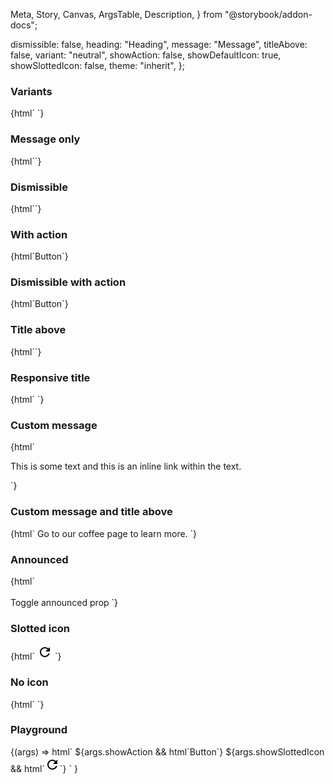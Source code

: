   Meta,
  Story,
  Canvas,
  ArgsTable,
  Description,
} from "@storybook/addon-docs";

<Meta title="Web Components/Alert" component="ic-alert" />

<Description markdown={readme} />

  dismissible: false,
  heading: "Heading",
  message: "Message",
  titleAbove: false,
  variant: "neutral",
  showAction: false,
  showDefaultIcon: true,
  showSlottedIcon: false,
  theme: "inherit",
};

### Variants

<Canvas>
  <Story name="Variants">
    {html`<ic-alert
        heading="Neutral"
        message="This alert is for displaying miscellaneous messages"
      ></ic-alert>
      <ic-alert
        variant="info"
        heading="Info"
        message="This alert is for displaying information"
      ></ic-alert>
      <ic-alert
        variant="error"
        heading="Error"
        message="This alert is for displaying errors"
      ></ic-alert>
      <ic-alert
        variant="warning"
        heading="Warning"
        message="This alert is for displaying warnings"
      ></ic-alert>
      <ic-alert
        variant="success"
        heading="Success"
        message="This alert is for displaying success messages. It has a very long message with lots of text which goes over multiple
        lines so the alert should expand as well to make sure it doesn't overflow"
      ></ic-alert>`}
  </Story>
</Canvas>

### Message only

<Canvas>
  <Story name="Message only">
    {html`<ic-alert
      message="This alert is for displaying miscellaneous messages"
    ></ic-alert>`}
  </Story>
</Canvas>

### Dismissible

<Canvas>
  <Story name="Dismissible">
    {html`<ic-alert
      heading="Neutral"
      message="This alert is for displaying miscellaneous messages"
      dismissible="true"
    ></ic-alert>`}
  </Story>
</Canvas>

### With action

<Canvas>
  <Story name="With action">
    {html`<ic-alert
      heading="Neutral"
      message="This alert is for displaying miscellaneous messages"
      ><ic-button slot="action" variant="secondary">Button</ic-button></ic-alert
    >`}
  </Story>
</Canvas>

### Dismissible with action

<Canvas>
  <Story name="Dismissible with action">
    {html`<ic-alert
      heading="Neutral"
      message="This alert is for displaying miscellaneous messages"
      dismissible="true"
      ><ic-button slot="action" variant="secondary">Button</ic-button></ic-alert
    >`}
  </Story>
</Canvas>

### Title above

<Canvas>
  <Story name="Title above">
    {html`<ic-alert
      heading="Neutral"
      message="This alert is for displaying miscellaneous messages"
      title-above="true"
    ></ic-alert>`}
  </Story>
</Canvas>

### Responsive title

<Canvas>
  <Story name="Responsive title">
    {html`<ic-alert
        heading="This title is very long so should force the alert to add 'title-above'"
        message="This alert does not have 'title-above' added as a prop but it is forced to add it due to the length of the title"
      ></ic-alert>
      <ic-alert
        variant="success"
        heading="Shorter title"
        message="Neither of these has 'title-above' set to true"
      ></ic-alert>`}
  </Story>
</Canvas>

### Custom message

<Canvas>
  <Story name="Custom message">
    {html`<ic-alert heading="This alert uses a custom message slot">
      <ic-typography variant="body" slot="message">
        <p>
          This is some text and
          <ic-link href="/" inline>this is an inline link</ic-link> within the
          text.
        </p>
      </ic-typography>
    </ic-alert>`}
  </Story>
</Canvas>

### Custom message and title above

<Canvas>
  <Story name="Custom message and title above">
    {html`<ic-alert
      heading="Want to know more about our coffee?"
      title-above="true"
    >
      <span slot="message" style="font:var(--ic-font-body)">
        Go to our <ic-link href="/">coffee page</ic-link> to learn more.
      </ic-typography>
    </ic-alert>`}
  </Story>
</Canvas>

### Announced

<Canvas>
  <Story name="Announced">
    {html`
      <ic-alert
        id="alert"
        heading="Neutral"
        message="This alert is for displaying miscellaneous messages"
        announced="false"
      ></ic-alert>
      <br />
      <br />
      <ic-button variant="primary" size="small" onClick="onClick()" id="btn"
        >Toggle announced prop</ic-button
      >
      <script>
        const alert = document.getElementById("alert");
        const btn = document.getElementById("btn");
        btn.addEventListener("click", onClick);
        function onClick(e) {
          e.preventDefault();
          alert.announced
            ? (alert.announced = "false")
            : (alert.announced = "true");
        }
      </script>
    `}
  </Story>
</Canvas>

### Slotted icon

<Canvas>
  <Story name="Slotted icon">
    {html`
      <ic-alert
        id="alert"
        heading="Neutral"
        message="This alert contains a slotted icon"
        show-default-icon="false"
      >
        <svg
          slot="neutral-icon"
          xmlns="http://www.w3.org/2000/svg"
          height="24px"
          viewBox="0 0 24 24"
          width="24px"
          fill="#000000"
        >
          <path d="M0 0h24v24H0V0z" fill="none" />
          <path
            d="M17.65 6.35C16.2 4.9 14.21 4 12 4c-4.42 0-7.99 3.58-7.99 8s3.57 8 7.99 8c3.73 0 6.84-2.55 7.73-6h-2.08c-.82 2.33-3.04 4-5.65 4-3.31 0-6-2.69-6-6s2.69-6 6-6c1.66 0 3.14.69 4.22 1.78L13 11h7V4l-2.35 2.35z"
          />
        </svg>
      </ic-alert>
    `}
  </Story>
</Canvas>

### No icon

<Canvas>
  <Story name="No icon">
    {html`
      <ic-alert
        id="alert"
        heading="Neutral"
        message="This alert has no icon"
        show-default-icon="false"
      ></ic-alert>
    `}
  </Story>
</Canvas>

### Playground

<Canvas>
  <Story
    args={defaultArgs}
    argTypes={{
      variant: {
        options: ["neutral", "info", "warning", "error", "success"],
        control: { type: "select" },
      },
      theme: {
        options: ["inherit", "light", "dark"],
        control: { type: "inline-radio" },
      },
    }}
    name="Playground"
  >
    {(args) =>
      html`<ic-alert
        dismissible=${args.dismissible}
        variant=${args.variant}
        heading=${args.heading}
        message=${args.message}
        title-above=${args.titleAbove}
        show-default-icon=${args.showDefaultIcon}
        theme=${args.theme}
      >
        ${args.showAction &&
        html`<ic-button slot="action" variant="secondary">Button</ic-button>`} ${args.showSlottedIcon &&
        html`<svg
          slot="neutral-icon"
          xmlns="http://www.w3.org/2000/svg"
          height="24px"
          viewBox="0 0 24 24"
          width="24px"
          fill="#000000"
        >
          <path d="M0 0h24v24H0V0z" fill="none" />
          <path
            d="M17.65 6.35C16.2 4.9 14.21 4 12 4c-4.42 0-7.99 3.58-7.99 8s3.57 8 7.99 8c3.73 0 6.84-2.55 7.73-6h-2.08c-.82 2.33-3.04 4-5.65 4-3.31 0-6-2.69-6-6s2.69-6 6-6c1.66 0 3.14.69 4.22 1.78L13 11h7V4l-2.35 2.35z"
          />
        </svg>`}
      </ic-alert>`
    }
  </Story>
</Canvas>
